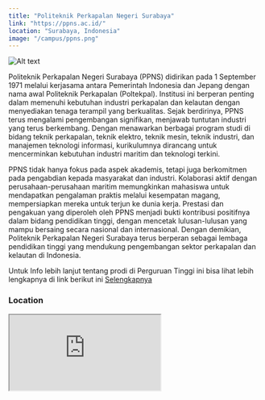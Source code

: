 ```yaml
---
title: "Politeknik Perkapalan Negeri Surabaya"
link: "https://ppns.ac.id/"
location: "Surabaya, Indonesia"
image: "/campus/ppns.png"
---
```


![Alt text](https://lh5.googleusercontent.com/p/AF1QipOBL6NREj4HfOJ5mTGKdqtkJFC-i2Q3OxQHUkR5=w1080-k-no "title")

Politeknik Perkapalan Negeri Surabaya (PPNS) didirikan pada 1 September 1971 melalui kerjasama antara Pemerintah Indonesia dan Jepang dengan nama awal Politeknik Perkapalan (Poltekpal). Institusi ini berperan penting dalam memenuhi kebutuhan industri perkapalan dan kelautan dengan menyediakan tenaga terampil yang berkualitas. Sejak berdirinya, PPNS terus mengalami pengembangan signifikan, menjawab tuntutan industri yang terus berkembang. Dengan menawarkan berbagai program studi di bidang teknik perkapalan, teknik elektro, teknik mesin, teknik industri, dan manajemen teknologi informasi, kurikulumnya dirancang untuk mencerminkan kebutuhan industri maritim dan teknologi terkini.

PPNS tidak hanya fokus pada aspek akademis, tetapi juga berkomitmen pada pengabdian kepada masyarakat dan industri. Kolaborasi aktif dengan perusahaan-perusahaan maritim memungkinkan mahasiswa untuk mendapatkan pengalaman praktis melalui kesempatan magang, mempersiapkan mereka untuk terjun ke dunia kerja. Prestasi dan pengakuan yang diperoleh oleh PPNS menjadi bukti kontribusi positifnya dalam bidang pendidikan tinggi, dengan mencetak lulusan-lulusan yang mampu bersaing secara nasional dan internasional. Dengan demikian, Politeknik Perkapalan Negeri Surabaya terus berperan sebagai lembaga pendidikan tinggi yang mendukung pengembangan sektor perkapalan dan kelautan di Indonesia.

Untuk Info lebih lanjut tentang prodi di Perguruan Tinggi ini bisa lihat lebih lengkapnya di link berikut ini [Selengkapnya](https://ppns.ac.id/)

### Location
<iframe src="https://www.google.com/maps/embed?pb=!1m18!1m12!1m3!1d1978.837530177235!2d112.79327718860448!3d-7.277765037579853!2m3!1f0!2f0!3f0!3m2!1i1024!2i768!4f13.1!3m3!1m2!1s0x51044ba3763232d%3A0x17bb3cab27d545be!2sPoliteknik%20Perkapalan%20Negeri%20Surabaya!5e0!3m2!1sid!2sid!4v1704527798124!5m2!1sid!2sid" className="w-full h-96 mb-32" loading="lazy" referrerpolicy="no-referrer-when-downgrade"></iframe>